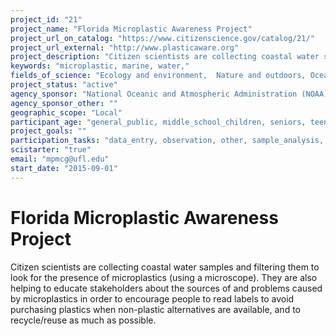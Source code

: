 ```yaml
---
project_id: "21"
project_name: "Florida Microplastic Awareness Project"
project_url_on_catalog: "https://www.citizenscience.gov/catalog/21/"
project_url_external: "http://www.plasticaware.org"
project_description: "Citizen scientists are collecting coastal water samples and filtering them to look for the presence of microplastics (using a microscope). They are also helping to educate stakeholders about the sources of and problems caused by microplastics in order to encourage people to read labels to avoid purchasing plastics when non-plastic alternatives are available, and to recycle/reuse as much as possible."
keywords: "microplastic, marine, water,"
fields_of_science: "Ecology and environment,  Nature and outdoors, Ocean/water and marine"
project_status: "active"
agency_sponsor: "National Oceanic and Atmospheric Administration (NOAA)"
agency_sponsor_other: ""
geographic_scope: "Local"
participant_age: "general_public, middle_school_children, seniors, teens"
project_goals: ""
participation_tasks: "data_entry, observation, other, sample_analysis, specimen_sample_collection"
scistarter: "true"
email: "mpmcg@ufl.edu"
start_date: "2015-09-01"
---
```


# Florida Microplastic Awareness Project

Citizen scientists are collecting coastal water samples and filtering them to look for the presence of microplastics (using a microscope). They are also helping to educate stakeholders about the sources of and problems caused by microplastics in order to encourage people to read labels to avoid purchasing plastics when non-plastic alternatives are available, and to recycle/reuse as much as possible.
